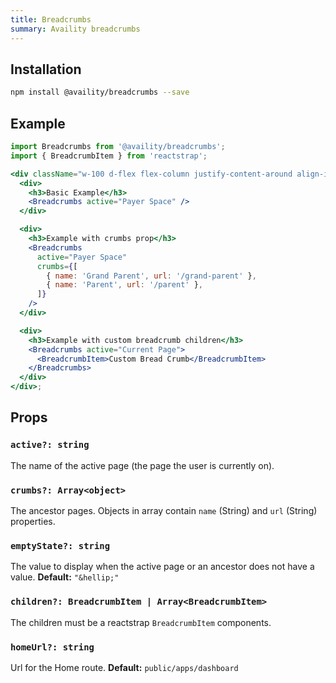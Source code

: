 ```yaml
---
title: Breadcrumbs
summary: Availity breadcrumbs
---
```


## Installation

```bash
npm install @availity/breadcrumbs --save
```

## Example

```jsx live=true viewCode=true
import Breadcrumbs from '@availity/breadcrumbs';
import { BreadcrumbItem } from 'reactstrap';

<div className="w-100 d-flex flex-column justify-content-around align-items-start">
  <div>
    <h3>Basic Example</h3>
    <Breadcrumbs active="Payer Space" />
  </div>

  <div>
    <h3>Example with crumbs prop</h3>
    <Breadcrumbs
      active="Payer Space"
      crumbs={[
        { name: 'Grand Parent', url: '/grand-parent' },
        { name: 'Parent', url: '/parent' },
      ]}
    />
  </div>

  <div>
    <h3>Example with custom breadcrumb children</h3>
    <Breadcrumbs active="Current Page">
      <BreadcrumbItem>Custom Bread Crumb</BreadcrumbItem>
    </Breadcrumbs>
  </div>
</div>;
```

## Props

### `active?: string`
The name of the active page (the page the user is currently on).

### `crumbs?: Array<object>`

The ancestor pages. Objects in array contain `name` (String) and `url` (String) properties.

### `emptyState?: string`

The value to display when the active page or an ancestor does not have a value. **Default:** `"&hellip;"`

### `children?: BreadcrumbItem | Array<BreadcrumbItem>`

The children must be a reactstrap `BreadcrumbItem` components.

### `homeUrl?: string`
Url for the Home route. **Default:** `public/apps/dashboard`